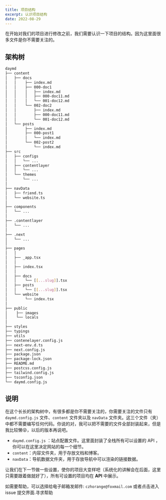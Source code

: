 ```yaml
---
title: 项目结构
excerpt: 认识项目结构
date: 2022-08-29
---
```

在开始对我们的项目进行修改之前，我们需要认识一下项目的结构。因为这里面很多文件是你不需要关注的。

## 架构树

```bash
daymd
├── content
│   ├── docs
│   │    ├── index.md
│   │    ├── 000-doc1
│   │    │   ├── index.md
│   │    │   ├── 000-doc11.md
│   │    │   └── 001-doc12.md
│   │    └── 002-doc2
│   │        ├── index.md
│   │        ├── 000-doc11.md
│   │        └── 001-doc12.md
│   └── posts
│        ├── index.md
│        ├── 000-post1
│        │   └── index.md
│        └── 002-post2
│            └── index.md
├── src
│   ├── configs
│   │   └── ...
│   ├── contentlayer
│   │   └── ...
│   └── themes
│       └── ...
│
├── navData
│   ├── friend.ts
│   └── website.ts
│
├── components
│   └── ...
│
├── .contentlayer
│   └── ...
│
├── .next
│   └── ...
│
├── pages
│   │
│   ├── _app.tsx
│   │
│   ├── index.tsx
│   │
│   ├── docs
│   │    └── [[...slug]].tsx
│   ├── posts
│   │    └── [[...slug]].tsx
│   └── website
│        └── index.tsx   
│
├── public
│    ├── images
│    └── locals
│ 
├── styles
├── typings
├── utils
├── contenelayer.config.js
├── next-env.d.ts
├── next.config.js
├── package.json
├── package-lock.json
├── README.md
├── postcss.config.js
├── tailwind.config.js
├── tsconfig.json
└── daymd.config.js
```

## 说明

在这个长长的架构树中，有很多都是你不需要关注的，你需要关注的文件只有 `daymd.config.js` 文件、`content` 文件夹以及 `navData` 文件夹。这三个文件（夹）中都不需要编写任何代码。你说的对，我可以把不需要的文件全部封装起来，但是我比较懒😝，以后的版本再说吧。  

- `daymd.config.js` ：站点配置文件。这里面封装了全栈所有可以设置的 API ，你可以在这里决定网站的每一个细节。
- `content`：内容文件夹，用于存放文档和博客。
- `navData`：导航数据文件夹，用于存放导航中可以渲染的链接数据。

让我们在下一节做一些设置，使你的项目大变样吧（系统化的讲解会在后面，这里只需要跟着做就好了），所有可设置的项目均在 **API** 中展示。  

<Tips title="遇到问题？">如需要帮助，可以选择给电子邮箱发邮件: `czhorange@foxmail.com` 或者点击进入 issue 提交界面.<To to="https://github.com/inannan423/Daymd/issues">寻求帮助</To></Tips>
